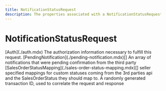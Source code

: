 ```yaml
---
title: NotificationStatusRequest
description: The properties associated with a NotificationStatusRequest
---
```


NotificationStatusRequest
===============================================


<Reference>
  <Field name="auth" nullable={false}>
    <Type>
      [Auth](./auth.mdx)
    </Type>
    <Description>
      The authorization information necessary to fulfill this request.
    </Description>
  </Field>
  <Field name="notifications" nullable={false}>
    <Type>
      [PendingNotification](./pending-notification.mdx)[]
    </Type>
    <Description>
      An array of notifications that were pending confirmation from the third party
    </Description>
  </Field>
  <Field name="sales_order_status_mapping" nullable={false}>
    <Type>
      [SalesOrderStatusMapping](./sales-order-status-mapping.mdx)[]
    </Type>
    <Description>
      seller specified mappings for custom statuses coming from the 3rd parties api and the SalesOrderStatus they should map to.
    </Description>
  </Field>
  <Field name="transaction_id" type="string" nullable={false}>
    <Description>
      A randomly generated transaction ID, used to correlate the request and response
    </Description>
  </Field>
</Reference>